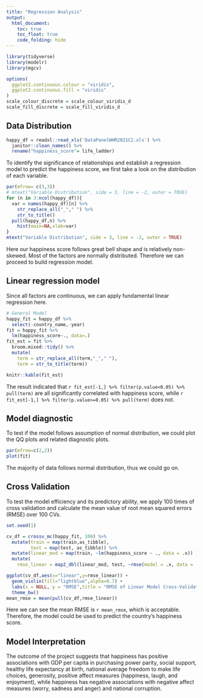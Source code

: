 ```yaml
---
title: "Regression Analysis"
output: 
  html_document:
    toc: true
    toc_float: true
    code_folding: hide
---
```


```r
library(tidyverse)
library(modelr)
library(mgcv)

options(
  ggplot2.continuous.colour = "viridis",
  ggplot2.continuous.fill = "viridis"
)
scale_colour_discrete = scale_colour_viridis_d
scale_fill_discrete = scale_fill_viridis_d
```

## Data Distribution

```r
happy_df = readxl::read_xls('DataPanelWHR2021C2.xls') %>% 
  janitor::clean_names() %>% 
  rename("happiness_score"= life_ladder)
```

To identify the significance of relationships and establish a regression model to predict the happiness score, we first take a look on the distribution of each variable.

```r
par(mfrow= c(3,3))
# mtext("Variable Distribution", side = 3, line = -2, outer = TRUE)
for (n in 3:ncol(happy_df)){
  var = names(happy_df)[n] %>% 
    str_replace_all("_"," ") %>% 
    str_to_title()
  pull(happy_df,n) %>% 
    hist(main=NA,xlab=var)
}
mtext("Variable Distribution", side = 3, line = -2, outer = TRUE)
```

Here our happiness score follows great bell shape and is relatively non-skewed. Most of the factors are normally distributed. Therefore we can proceed to build regression model.

## Linear regression model

Since all factors are continuous, we can apply fundamental linear regression here.

```r
# General Model
happy_fit = happy_df %>% 
  select(-country_name,-year)
fit = happy_fit %>%
  lm(happiness_score~., data=.)
fit_est = fit %>% 
  broom.mixed::tidy() %>% 
  mutate(
    term = str_replace_all(term,"_"," "),
    term = str_to_title(term))

knitr::kable(fit_est)
```

The result indicated that `r fit_est[-1,] %>% filter(p.value<0.05) %>% pull(term)` are all significantly correlated with happiness score, while `r fit_est[-1,] %>% filter(p.value>=0.05) %>% pull(term)` does not.

## Model diagnostic

To test if the model follows assumption of normal distribution, we could plot the QQ plots and related diagnostic plots.

```r
par(mfrow=c(2,2))
plot(fit)
```

The majority of data follows normal distribution, thus we could go on.

## Cross Validation

To test the model efficiency and its predictory ability, we apply 100 times of cross validation and calculate the mean value of root mean squared errors (RMSE) over 100 CVs.

```r
set.seed(1)

cv_df = crossv_mc(happy_fit, 100) %>% 
  mutate(train = map(train,as_tibble),
         test = map(test, as_tibble)) %>% 
  mutate(linear_mod = map(train, ~lm(happiness_score ~ ., data = .x)) ) %>% 
  mutate(
    rmse_linear = map2_dbl(linear_mod, test, ~rmse(model = .x, data = .y)) )
```

```r
ggplot(cv_df,aes(x="linear",y=rmse_linear)) +
  geom_violin(fill="lightblue",alpha=0.7) +
  labs(x = NULL, y = "RMSE",title = "RMSE of Linear Model Cross-Validation")+
  theme_bw()
mean_rmse = mean(pull(cv_df,rmse_linear))
```

Here we can see the mean RMSE is `r mean_rmse`, which is acceptable. Therefore, the model could be used to predict the country's happiness score.

## Model Interpretation

The outcome of the project suggests that happiness has positive associations with GDP per capita in purchasing power parity, social support, healthy life expectancy at birth, national average freedom to make life choices, generosity, positive affect measures (happiness, laugh, and enjoyment), while happiness has negative associations with negative affect measures (worry, sadness and anger) and national corruption.
